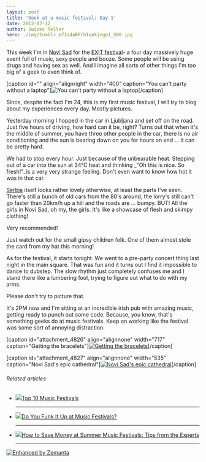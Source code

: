 ```yaml
---
layout: post
title: 'Geek at a music festival: Day 1'
date: 2012-07-12
author: Swizec Teller
hero: ./img/tumblr_m71q4aBFrh1qekjngo1_500.jpg
---
```

This week I'm in [Novi Sad](<http://maps.google.com/maps?ll=45.25,19.85&spn=0.1,0.1&q=45.25,19.85 (Novi%20Sad)&t=h> "Novi Sad") for the [EXIT festival](http://www.exitfest.org/ "Exit (festival)")- a four day massively huge event full of music, sexy people and booze. Some people will be using drugs and having sex as well. And I imagine all sorts of other things I'm too big of a geek to even think of.



\[caption id="" align="alignright" width="400" caption="You can't party without a laptop"]![You can't party without a laptop](./img/tumblr_m71q4aBFrh1qekjngo1_500.jpg "You can't party without a laptop")\[/caption]



Since, despite the fact I'm 24, this is my first music festival, I will try to blog about my experiences every day. Mostly pictures.



Yesterday morning I hopped in the car in Ljubljana and set off on the road. Just five hours of driving, how hard can it be, right? Turns out that when it's the middle of summer, you have three other people in the car, there is no air conditioning and the sun is bearing down on you for hours on end ... it can be pretty hard.



We had to stop every hour. Just because of the unbearable heat. Stepping out of a car into the sun at 34°C heat and thinking _"Oh this is nice. So fresh!"_is a very very strange feeling. Don't even want to know how hot it was in that car.



[Serbia](<http://maps.google.com/maps?ll=44.8,20.4666666667&spn=10.0,10.0&q=44.8,20.4666666667 (Serbia)&t=h> "Serbia") itself looks rather lovely otherwise, at least the parts I've seen. There's still a bunch of old cars from the 80's around, the lorry's still can't go faster than 20km/h up a hill and the roads are ... bumpy. BUT! All the girls in Novi Sad, oh my, the girls. It's like a showcase of flesh and skimpy clothing!



Very recommended!



Just watch out for the small gipsy children folk. One of them almost stole the card from my hat this morning!



As for the festival, it starts tonight. We went to a pre-party concert thing last night in the main square. That was fun and it turns out I find it impossible to dance to dubstep. The slow rhythm just completely confuses me and I stand there like a lumbering fool, trying to figure out what to do with my arms.



Please don't try to picture that.



It's 2PM now and I'm sitting at an incredible irish pub with amazing music, getting ready to punch out some code. Because, you know, that's something geeks do at music festivals. Keep on working like the festival was some sort of annoying distraction.



\[caption id="attachment_4826" align="alignnone" width="717" caption="Getting the bracelets"][![Getting the bracelets](./img/blog-wp-content-uploads-2012-07-photo-1-1024x764.jpg "Getting the bracelets")](http://swizec.com/blog/wp-content/uploads/2012/07/photo-1.jpeg)\[/caption]



\[caption id="attachment_4827" align="alignnone" width="535" caption="Novi Sad's epic cathedral"][![Novi Sad's epic cathedral](./img/blog-wp-content-uploads-2012-07-photo-e1342095294595-764x1024.jpg "Novi Sad's epic cathedral")](http://swizec.com/blog/wp-content/uploads/2012/07/photo.jpeg)\[/caption]

###### Related articles

- [![](http://i.zemanta.com/86418581_80_80.jpg)](http://www.mirror.co.uk/lifestyle/travel/europe-short-haul/top-ten-809417)[Top 10 Music Festivals](http://www.mirror.co.uk/lifestyle/travel/europe-short-haul/top-ten-809417)



  * * *



- [![](http://i.zemanta.com/noimg_10_80_80.jpg)](http://www.bellasugar.com/Do-You-Funk-Up-Music-Festivals-3303689)[Do You Funk It Up at Music Festivals?](http://www.bellasugar.com/Do-You-Funk-Up-Music-Festivals-3303689)



  * * *



- [![](http://i.zemanta.com/97405018_80_80.jpg)](http://www.dailyfinance.com/2012/06/29/summer-music-festival-money-saving-tips-experts/)[How to Save Money at Summer Music Festivals: Tips from the Experts](http://www.dailyfinance.com/2012/06/29/summer-music-festival-money-saving-tips-experts/)



  * * *



[![Enhanced by Zemanta](http://img.zemanta.com/zemified_e.png?x-id=1e88a98a-a040-4f0e-820e-a17cfa3a51e9)](http://www.zemanta.com/?px "Enhanced by Zemanta")